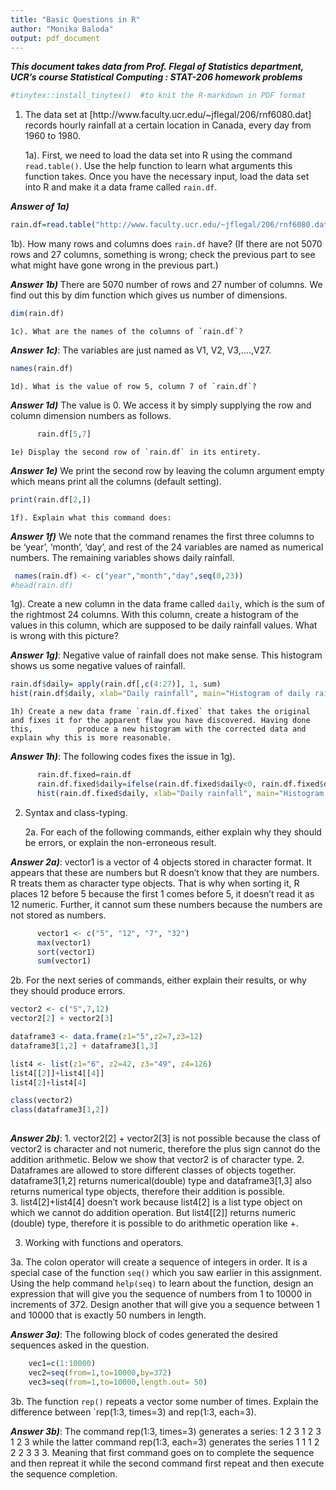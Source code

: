 ---
title: "Basic Questions in R"
author: "Monika Baloda"
output: pdf_document
---


***This document takes data from Prof. Flegal of Statistics department, UCR's course Statistical Computing : STAT-206 homework problems***

```{r}
#tinytex::install_tinytex()  #to knit the R-markdown in PDF format
```

1. The data set at [http://www.faculty.ucr.edu/~jflegal/206/rnf6080.dat] records hourly rainfall at a certain location in Canada, every day from 1960 to 1980.
    
    1a). First, we need to load the data set into R using the command `read.table()`. Use the help function to learn what arguments this function takes. Once you have the necessary input, load the data set into R and make it a data frame called `rain.df`.

***Answer of 1a)***    
```{r}
rain.df=read.table("http://www.faculty.ucr.edu/~jflegal/206/rnf6080.dat")

```
    
  1b). How many rows and columns does `rain.df` have? (If there are not 5070 rows and 27 columns, something is wrong; check the previous part to see what might have gone wrong in the previous part.)
  
***Answer 1b)*** There are 5070 number of rows and 27 number of columns. We find out this by dim function which gives us number of dimensions.
```{r}
dim(rain.df)

```
    1c). What are the names of the columns of `rain.df`?
***Answer 1c)***: The variables are just named as V1, V2, V3,....,V27. 

```{r}
names(rain.df)
```
    1d). What is the value of row 5, column 7 of `rain.df`?
***Answer 1d)*** The value is 0. We access it by simply supplying the row and column dimension numbers as follows.
```{r}
      rain.df[5,7]
```
    1e) Display the second row of `rain.df` in its entirety.
***Answer 1e)*** We print the second row by leaving the column argument empty which means print all the columns (default setting).
```{r}
print(rain.df[2,])    
```
    1f). Explain what this command does:
***Answer 1f)***  We note that the command renames the first three columns to be 'year', 'month', 'day', and rest of the 24 variables are named         as numerical numbers. The remaining variables shows daily rainfall. 
```{r}
 names(rain.df) <- c("year","month","day",seq(0,23))
#head(rain.df)
```
  1g). Create a new column in the data frame called `daily`, which is the sum of the rightmost 24 columns. 
    With this column, create a histogram of the values in this column, which are supposed to be daily rainfall values. 
    What is wrong with this picture?
    
***Answer 1g)***: Negative value of rainfall does not make sense. This histogram shows us some negative values of rainfall. 
```{r}
rain.df$daily= apply(rain.df[,c(4:27)], 1, sum)
hist(rain.df$daily, xlab="Daily rainfall", main="Histogram of daily rainfall")
```
    1h) Create a new data frame `rain.df.fixed` that takes the original and fixes it for the apparent flaw you have discovered. Having done this,          produce a new histogram with the corrected data and explain why this is more reasonable.
***Answer 1h)***: The following codes fixes the issue in 1g). 
     
```{r}
      rain.df.fixed=rain.df
      rain.df.fixed$daily=ifelse(rain.df.fixed$daily<0, rain.df.fixed$daily*0, rain.df.fixed$daily)
      hist(rain.df.fixed$daily, xlab="Daily rainfall", main="Histogram of daily rainfall : Fixed")
```

2. Syntax and class-typing.

   2a. For each of the following commands, either explain why they should be errors, or explain the non-erroneous result.
    
***Answer 2a)***: vector1 is a vector of 4 objects stored in character format. It appears that these are numbers but R doesn't know that they are      numbers. R treats them as character type objects. That is why when sorting it, R places 12 before 5 because the first 1 comes before 5, it            doesn't read it as 12 numeric. Further, it cannot sum these numbers because the numbers are not stored as numbers. 
```{r, eval=FALSE}
      vector1 <- c("5", "12", "7", "32")
      max(vector1)
      sort(vector1)
      sum(vector1)
```

  2b. For the next series of commands, either explain their results, or why they should produce errors.

```{r, eval=FALSE}
vector2 <- c("5",7,12)
vector2[2] + vector2[3]

dataframe3 <- data.frame(z1="5",z2=7,z3=12)
dataframe3[1,2] + dataframe3[1,3]

list4 <- list(z1="6", z2=42, z3="49", z4=126)
list4[[2]]+list4[[4]]
list4[2]+list4[4]

class(vector2)
class(dataframe3[1,2])
  
```
***Answer 2b)***:
     1. vector2[2] + vector2[3] is not possible because the class of vector2 is character and not numeric, therefore the plus sign cannot do the           addition arithmetic. Below we show that vector2 is of character type. 
    2. Dataframes are allowed to store different classes of objects together. dataframe3[1,2] returns numerical(double) type and dataframe3[1,3] also     returns numerical type objects, therefore their addition is possible.  
    3. list4[2]+list4[4] doesn't work because list4[2] is a list type object on which we cannot do addition operation. But list4[[2]] returns numeric     (double) type, therefore it is possible to do arithmetic operation like +. 

    


3. Working with functions and operators.

  3a. The colon operator will create a sequence of integers in order. It is a special case of the function `seq()` which you saw earlier in this assignment. Using the help command `help(seq)` to learn about the function, design an expression that will give you the sequence of numbers from 1 to 10000 in increments of 372. Design another that will give you a sequence between 1 and 10000 that is exactly 50 numbers in length.
   
***Answer 3a)***: The following block of codes generated the desired sequences asked in the question. 
```{r}
    vec1=c(1:10000)
    vec2=seq(from=1,to=10000,by=372)
    vec3=seq(from=1,to=10000,length.out= 50)
```

  3b. The function `rep()` repeats a vector some number of times. Explain the difference between `rep(1:3, times=3) and rep(1:3, each=3).
    
***Answer 3b)***: The command rep(1:3, times=3) generates a series: 1 2 3 1 2 3 1 2 3 while the latter command rep(1:3, each=3) generates the     series 1 1 1 2 2 2 3 3 3. Meaning that first command goes on to complete the sequence and then repreat it while the second command first repeat and then execute the sequence completion. 


